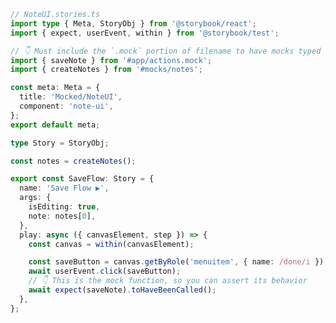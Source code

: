 ```ts
// NoteUI.stories.ts
import type { Meta, StoryObj } from '@storybook/react';
import { expect, userEvent, within } from '@storybook/test';

// 👇 Must include the `.mock` portion of filename to have mocks typed correctly
import { saveNote } from '#app/actions.mock';
import { createNotes } from '#mocks/notes';

const meta: Meta = {
  title: 'Mocked/NoteUI',
  component: 'note-ui',
};
export default meta;

type Story = StoryObj;

const notes = createNotes();

export const SaveFlow: Story = {
  name: 'Save Flow ▶',
  args: {
    isEditing: true,
    note: notes[0],
  },
  play: async ({ canvasElement, step }) => {
    const canvas = within(canvasElement);

    const saveButton = canvas.getByRole('menuitem', { name: /done/i });
    await userEvent.click(saveButton);
    // 👇 This is the mock function, so you can assert its behavior
    await expect(saveNote).toHaveBeenCalled();
  },
};
```
